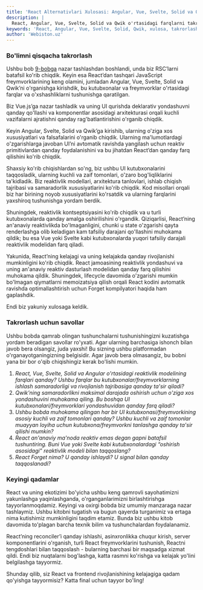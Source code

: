 ```yaml
---
title: 'React Alternativlari Xulosasi: Angular, Vue, Svelte, Solid va Qwik'
description: |
  React, Angular, Vue, Svelte, Solid va Qwik o'rtasidagi farqlarni takrorlaymiz. Reaktivlik modellari, afzalliklari va React'ning kelajagi haqidagi bilimlarni mustahkamlang.
keywords: 'React, Angular, Vue, Svelte, Solid, Qwik, xulosa, takrorlash, reaktivlik, signals, React Forget, JavaScript framework, webiston'
author: 'Webiston.uz'
---
```


### Bo'limni qisqacha takrorlash

Ushbu bob [9-bobga](/books/react/react-server-components) nazar tashlashdan boshlandi, unda biz RSC’larni batafsil ko'rib chiqdik. Keyin esa React’dan tashqari JavaScript freymvorklarining keng olamini, jumladan Angular, Vue, Svelte, Solid va Qwik’ni o'rganishga kirishdik, bu kutubxonalar va freymvorklar o'rtasidagi farqlar va o'xshashliklarni tushunishga qaratilgan.

Biz Vue.js’ga nazar tashladik va uning UI qurishda deklarativ yondashuvni qanday qo'llashi va komponentlar asosidagi arxitekturasi orqali kuchli vazifalarni ajratishni qanday rag'batlantirishini o'rganib chiqdik.

Keyin Angular, Svelte, Solid va Qwik’ga kirishib, ularning o'ziga xos xususiyatlari va falsafalarini o'rganib chiqdik. Ularning ma'lumotlardagi o'zgarishlarga javoban UI’ni avtomatik ravishda yangilash uchun reaktiv primitivlardan qanday foydalanishini va bu jihatdan React’dan qanday farq qilishini ko'rib chiqdik.

Shaxsiy ko'rib chiqishlardan so'ng, biz ushbu UI kutubxonalarini taqqosladik, ularning kuchli va zaif tomonlari, o'zaro bog'liqliklarini ta'kidladik. Biz reaktivlik modellari, arxitektura tanlovlari, ishlab chiqish tajribasi va samaradorlik xususiyatlarini ko'rib chiqdik. Kod misollari orqali biz har birining noyob xususiyatlarini ko'rsatdik va ularning farqlarini yaxshiroq tushunishga yordam berdik.

Shuningdek, reaktivlik kontseptsiyasini ko'rib chiqdik va u turli kutubxonalarda qanday amalga oshirilishini o'rgandik. Qiziqarlisi, React’ning an'anaviy reaktivlikda bo'lmaganligini, chunki u state o'zgarishi qayta renderlashga olib keladigan kam tafsiliy darajani qo'llashini muhokama qildik; bu esa Vue yoki Svelte kabi kutubxonalarda yuqori tafsiliy darajali reaktivlik modelidan farq qiladi.

Yakunida, React’ning kelajagi va uning kelajakda qanday rivojlanishi mumkinligini ko'rib chiqdik. React jamoasining reaktivlik yondashuvi va uning an'anaviy reaktiv dasturlash modelidan qanday farq qilishini muhokama qildik. Shuningdek, lifecycle davomida o'zgarishi mumkin bo'lmagan qiymatlarni memoizatsiya qilish orqali React kodini avtomatik ravishda optimallashtirish uchun Forget kompilyatori haqida ham gaplashdik.

Endi biz yakuniy xulosaga keldik.

### Takrorlash uchun savollar

Ushbu bobda qamrab olingan tushunchalarni tushunishingizni kuzatishga yordam beradigan savollar ro'yxati. Agar ularning barchasiga ishonch bilan javob bera olsangiz, juda yaxshi! Bu sizning ushbu platformadan o'rganayotganingizning belgisidir. Agar javob bera olmasangiz, bu bobni yana bir bor o'qib chiqishingiz kerak bo'lishi mumkin.

1. _React, Vue, Svelte, Solid va Angular o'rtasidagi reaktivlik modelining farqlari qanday? Ushbu farqlar bu kutubxonalar/freymvorklarning ishlash samaradorligi va rivojlanish tajribasiga qanday ta'sir qiladi?_
2. _Qwik’ning samaradorlikni maksimal darajada oshirish uchun o'ziga xos yondashuvini muhokama qiling. Bu boshqa UI kutubxonalari/freymvorklari yondashuvidan qanday farq qiladi?_
3. _Ushbu bobda muhokama qilingan har bir UI kutubxonasi/freymvorkining asosiy kuchli va zaif tomonlari qanday? Ushbu kuchli va zaif tomonlar muayyan loyiha uchun kutubxona/freymvorkni tanlashga qanday ta'sir qilishi mumkin?_
4. _React an'anaviy ma'noda reaktiv emas degan gapni batafsil tushuntiring. Buni Vue yoki Svelte kabi kutubxonalardagi “oshirish asosidagi” reaktivlik modeli bilan taqqoslang?_
5. _React Forget nima? U qanday ishlaydi? U signal bilan qanday taqqoslanadi?_

### Keyingi qadamlar

React va uning ekotizimi bo'yicha ushbu keng qamrovli sayohatimizni yakunlashga yaqinlashganda, o'rganganlarimizni birlashtirishga tayyorlanmoqdamiz. Keyingi va oxirgi bobda biz umumiy manzaraga nazar tashlaymiz. Ushbu kitobni tugatish va bugun qayerda turganimiz va ertaga nima kutishimiz mumkinligini taqdim etamiz. Bunda biz ushbu kitob davomida to'plagan barcha texnik bilim va tushunchalardan foydalanamiz.

React’ning reconciler’i qanday ishlashi, asinxronlikka chuqur kirish, server komponentlarini o'rganish, turli React freymvorklarini tushunish, Reactni tengdoshlari bilan taqqoslash - bularning barchasi bir maqsadga xizmat qildi. Endi biz nuqtalarni bog'lashga, katta rasmni ko'rishga va kelajak yo'lini belgilashga tayyormiz.

Shunday qilib, siz React va frontend rivojlanishining kelajagiga qadam qo'yishga tayyormisiz? Katta final uchun tayyor bo'ling!
